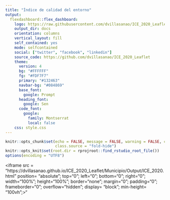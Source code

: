 ```yaml
---
title: "Índice de calidad del entorno"
output:
  flexdashboard::flex_dashboard:
    logo: https://raw.githubusercontent.com/dvillasanao/ICE_2020_Leaflet/main/img/images.svg
    output_dir: docs
    orientation: columns
    vertical_layout: fill
    self_contained: yes
    mode: selfcontained
    social: ["twitter", "facebook", "linkedin"]
    source_code: https://github.com/dvillasanao/ICE_2020_Leaflet
    theme:
      version: 4
      bg: "#FFFFFF"
      fg: "#FDF7F7"
      primary: "#132463"
      navbar-bg: "#084869"
      base_font:
        google: Prompt
      heading_font:
        google: Sen
      code_font:
        google:
          family: Montserrat
          local: false
    css: style.css
---
```


```r
knitr::opts_chunk$set(echo = FALSE, message = FALSE, warning = FALSE, cache=TRUE,
                      class.source = "fold-hide")
knitr::opts_knit$set(root.dir = rprojroot::find_rstudio_root_file())
options(encoding = "UTF8")
```


<!--html_preserve-->
<iframe src = "https://dvillasanao.github.io/ICE_2020_Leaflet/Municipio/Output/ICE_2020.html" position= "absolute"; top="0"; left="0"; bottom="0"; right="0"; width="100%"; height="100%"; border="none"; margin="0"; padding="0";  frameborder="0"; overflow="hidden"; display= "block";  min-height= "100vh";>"</iframe>
<!--/html_preserve-->

